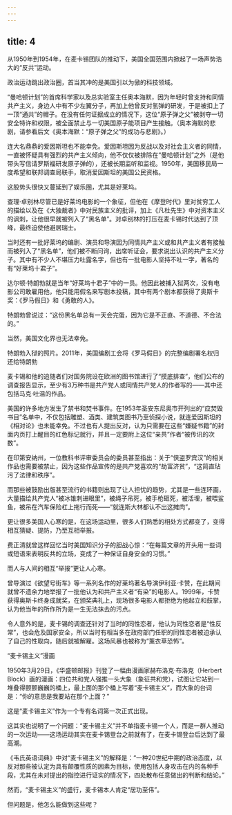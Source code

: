 ```yaml
---
---
---
```

title: 4
---



从1950年到1954年，在麦卡锡团队的推动下，美国全国范围内掀起了一场声势浩大的“反共”运动。

政治运动跳出政治圈，首当其冲的是美国引以为傲的科技领域。

“曼哈顿计划”的首席科学家以及总实验室主任奥本海默，因为年轻时曾支持和同情共产主义，身边人中有不少左翼分子，再加上他曾反对氢弹的研发，于是被扣上了一顶“通共”的帽子。在没有任何证据成立的情况下，这位“原子弹之父”被剥夺一切安全特许和权限，被全面禁止与一切美国原子能项目产生接触。（奥本海默的悲剧，请参看后文《奥本海默：“原子弹之父”的成功与悲剧》。）

连大名鼎鼎的爱因斯坦也不能幸免。爱因斯坦因为反战以及对社会主义者的同情，一直被怀疑具有强烈的共产主义倾向，他不仅仅被排除在“曼哈顿计划”之外（是他带头写信请罗斯福研发原子弹的），还被长期监听和监视。1950年，美国移民局一度希望和联邦调查局联手，取消爱因斯坦的美国公民资格。

这股势头很快又蔓延到了娱乐圈，尤其是好莱坞。

查理·卓别林尽管已是好莱坞电影的一个象征，但他在《摩登时代》里对贫穷工人的描绘以及在《大独裁者》中对民族主义的批评，加上《凡杜先生》中对资本主义的讽刺，让他很早就被列入了“黑名单”。对卓别林的打压在麦卡锡时代达到了顶峰，最终迫使他避居瑞士。

当时还有一批好莱坞的编剧、演员和导演因为同情共产主义或和共产主义者有接触而被列入了“黑名单”，他们被不断问询，出席听证会，要求说出认识的共产主义分子。其中有不少人不堪压力吐露名字，但也有一批电影人坚持不吐一字，著名的有“好莱坞十君子”。

达尔顿·特朗勃就是当年“好莱坞十君子”中的一员。他因此被捕入狱两次，没有电影公司敢雇用他，他只能用假名来写剧本投稿，其中有两个剧本都获得了奥斯卡奖：《罗马假日》和《勇敢的人》。

特朗勃曾说过：“这份黑名单总有一天会完蛋，因为它是不正直、不道德、不合法的。”

当然，美国文化界也无法幸免。

特朗勃入狱的照片。2011年，美国编剧工会将《罗马假日》的完整编剧署名权归还给特朗勃



麦卡锡和他的追随者们对国务院设在欧洲的图书馆进行了“摸底排查”，他们公布的调查报告显示，至少有3万种书是共产党人或同情共产党人的作者写的——其中还包括马克·吐温的作品。

美国的许多地方发生了禁书和焚书事件。在1953年圣安东尼奥市开列出的“应焚毁书目”名单中，不仅包括雕塑、酒类、建筑类图书乃至侦探小说，就连爱因斯坦的《相对论》也未能幸免。不过也有人提出反对，认为只需要在这些“嫌疑书籍”的封面内页打上醒目的红色标记就行，并且一定要附上这位“亲共”作者“被传讯的次数”。

在印第安纳州，一位教科书评审委员会的委员甚至指出：关于“侠盗罗宾汉”的相关作品也需要被禁止，因为这些作品宣传的是共产党喜欢的“劫富济贫”，“这简直玷污了法律和秩序”。

而那些被鼓励出版甚至流行的书籍则出现了让人担忧的趋势，尤其是一些连环画，大量描绘共产党人“被冰锥刺进眼里”，被绳子吊死，被手枪砸死，被活埋，被喂鲨鱼，被吊在汽车保险杠上拖行而死——“就连斯大林都认不出这摊肉”。

更让很多美国人心寒的是，在这场运动里，很多人们熟悉的相处方式都变了，变得相互猜疑、提防，乃至互相举报。

费正清就曾这样回忆当时美国知识分子的胆战心惊：“在每篇文章的开头用一些词或短语来表明反共的立场，变成了一种保证自身安全的习惯。”

而人与人间的相互“举报”更让人心寒。

曾导演过《欲望号街车》等一系列名作的好莱坞著名导演伊利亚·卡赞，在此期间就曾不遗余力地举报了一批他认为和共产主义者“有染”的电影人。1999年，卡赞获得奥斯卡终身成就奖，在颁奖典礼上，现场很多电影人都拒绝为他起立和鼓掌，认为他当年的所作所为是一生无法抹去的污点。

令人意外的是，麦卡锡的调查还针对了当时的同性恋者，他认为同性恋者是“性反常”，也会危及国家安全，所以当时有相当多在政府部门任职的同性恋者被迫承认了自己的性取向，随后就被解雇。这场风暴也被称为“薰衣草恐怖”。

“麦卡锡主义”漫画



1950年3月29日，《华盛顿邮报》刊登了一幅由漫画家赫布洛克·布洛克（Herbert Block）画的漫画：四位共和党人强推一头大象（象征共和党），试图让它站到一堆叠得颤颤巍巍的桶上，最上面的那个桶上写着“麦卡锡主义”，而大象的台词是：“你的意思是我要站在那个上面？”

这是“麦卡锡主义”作为一个专有名词第一次正式出现。

这其实也说明了一个问题：“麦卡锡主义”并不单指麦卡锡一个人，而是一群人推动的一次运动——这场运动其实在麦卡锡登台之前就有了，在麦卡锡登台后达到了最高潮。

《韦氏英语词典》中对“麦卡锡主义”的解释是：“一种20世纪中期的政治态度，以反对那些被认定为具有颠覆性质的因素为目标，使用包括人身攻击在内的各种手段，尤其在未对提出的指控进行证实的情况下，四处散布任意做出的判断和结论。”

然而，“麦卡锡主义”的盛行，麦卡锡本人肯定“居功至伟”。

但问题是，他怎么能做到这些呢？